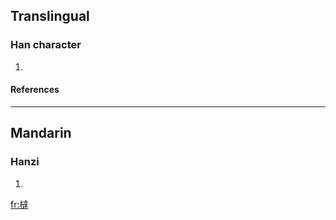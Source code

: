==Translingual==
===Han character===
{{Han char|rn=75|rad=木|as=13|sn=17|four=|canj=木卜土手 (DYGQ)}}
# {{defn|Han|sort=木13}}
====References====
{{Han ref|kx=0555.320|dkj=15625|dj=0945.170|hdz=21299.020|uh=6A7D|ud=27261}}

----
==Mandarin==
===Hanzi===
{{cmn-hanzi|pin=[[tà]] ([[ta4]])|wg=t'a<sup>4</sup>}}
# {{defn|Mandarin}}

[[fr:橽]]